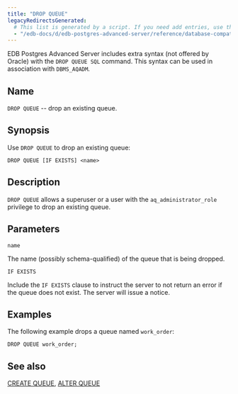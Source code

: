 ```yaml
---
title: "DROP QUEUE"
legacyRedirectsGenerated:
  # This list is generated by a script. If you need add entries, use the `legacyRedirects` key.
  - "/edb-docs/d/edb-postgres-advanced-server/reference/database-compatibility-for-oracle-developers-reference-guide/9.6/Database_Compatibility_for_Oracle_Developers_Reference_Guide.1.066.html"
---
```


<div id="drop_queue" class="registered_link"></div>

EDB Postgres Advanced Server includes extra syntax (not offered by Oracle) with the `DROP QUEUE SQL` command. This syntax can be used in association with `DBMS_AQADM`.

## Name

`DROP QUEUE` -- drop an existing queue.

## Synopsis

Use `DROP QUEUE` to drop an existing queue:

```text
DROP QUEUE [IF EXISTS] <name>
```

## Description

`DROP QUEUE` allows a superuser or a user with the `aq_administrator_role` privilege to drop an existing queue.

## Parameters

`name`

 The name (possibly schema-qualified) of the queue that is being dropped.

`IF EXISTS`

 Include the `IF EXISTS` clause to instruct the server to not return an error if the queue does not exist. The server will issue a notice.

## Examples

The following example drops a queue named `work_order`:

```text
DROP QUEUE work_order;
```

## See also

[CREATE QUEUE](30_create_queue/#create_queue), [ALTER QUEUE](06_alter_queue/#alter_queue)
